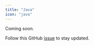 ---
title: "Java"
icon: "java"
---

Coming soon.

Follow this GitHub
[issue](https://github.com/Infisical/infisical/issues/434) to stay updated.
